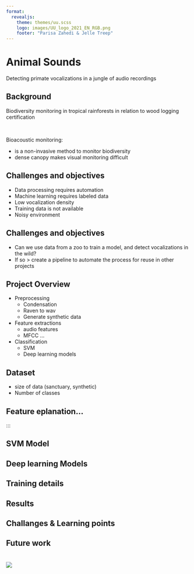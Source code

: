 ```yaml
--- 
format: 
  revealjs:
    theme: themes/uu.scss
    logo: images/UU_logo_2021_EN_RGB.png
    footer: "Parisa Zahedi & Jelle Treep"
---
```


# Animal Sounds {data-background-color="#FFCD00"}

::: {.r-stack}
Detecting primate vocalizations in a jungle of audio recordings
:::

## Background

::: {.theme-section}
Biodiversity monitoring in tropical rainforests in relation to wood logging certification

<br> 

Bioacoustic monitoring: 

-   is a non-invasive method to monitor biodiversity
-   dense canopy makes visual monitoring difficult

:::

## {data-background-image="images/Slide6.jpg"}


## Challenges and objectives
::: {.theme-section-large}
-   Data processing requires automation
-   Machine learning requires labeled data
-   Low vocalization density
-   Training data is not available
-   Noisy environment
:::

## {data-background-image="images/Slide8.jpg"}

## Challenges and objectives
::: {.theme-section}
-   Can we use data from a zoo to train a model, and detect vocalizations in the wild?
-   If so > create a pipeline to automate the process for reuse in other projects
:::

## {data-background-image="images/Slide10.jpg"}

## {data-background-image="images/Slide11.jpg"}

## {data-background-image="images/Slide14.jpg"}

## {data-background-image="images/Slide23.jpg"}

## {data-background-image="images/Slide24.jpg"}

## Project Overview

::: {.theme-section}
- Preprocessing
  - Condensation
  - Raven to wav 
  - Generate synthetic data

- Feature extractions
  - audio features
  - MFCC ...

- Classification
    - SVM
    - Deep learning models


:::


## Dataset

::: {.theme-section}
- size of data (sanctuary, synthetic)
- Number of classes

:::
## Feature eplanation...
:::

## SVM Model

::: {.theme-section}
:::

## Deep learning Models

::: {.theme-section}

:::

## Training details

::: {.theme-section}

:::

## Results

::: {.theme-section}

:::

## Challanges & Learning points

::: {.theme-section}

:::

## Future work

::: {.theme-section}

:::
# {data-background-color="#FFCD00"}

![](images/UU_logo_2021_EN_RGB_payoff.png)
